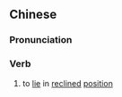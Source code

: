 {{also|攲卧}}
==Chinese==
{{zh-forms|s=攲卧}}

===Pronunciation===
{{zh-pron
|m=qīwò
|c=kei1 ngo6
|cat=v
}}

===Verb===
{{zh-verb}}

# to [[lie]] in [[reclined]] [[position]]